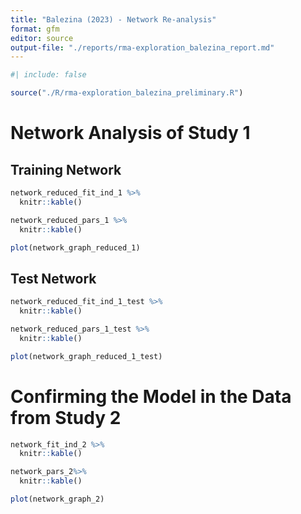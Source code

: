 ```yaml
---
title: "Balezina (2023) - Network Re-analysis"
format: gfm
editor: source
output-file: "./reports/rma-exploration_balezina_report.md"
---
```


```r
#| include: false

source("./R/rma-exploration_balezina_preliminary.R")

```

# Network Analysis of Study 1

## Training Network

```r
network_reduced_fit_ind_1 %>% 
  knitr::kable()
```

```r
network_reduced_pars_1 %>% 
  knitr::kable()
```

```r
plot(network_graph_reduced_1)
```

## Test Network

```r
network_reduced_fit_ind_1_test %>% 
  knitr::kable()
```

```r
network_reduced_pars_1_test %>% 
  knitr::kable()
```

```r
plot(network_graph_reduced_1_test)
```

# Confirming the Model in the Data from Study 2

```r
network_fit_ind_2 %>% 
  knitr::kable()
```

```r
network_pars_2%>% 
  knitr::kable()
```

```r
plot(network_graph_2)
```

